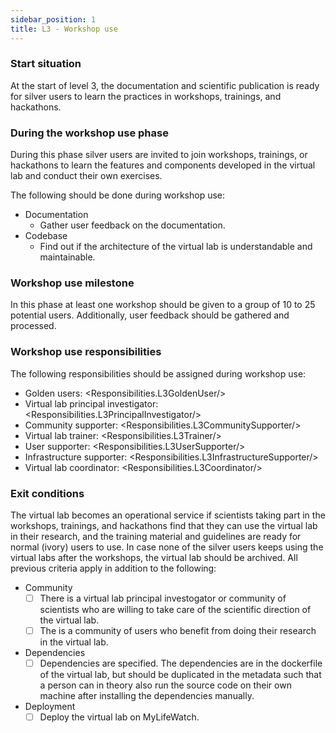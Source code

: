 ```yaml
---
sidebar_position: 1
title: L3 - Workshop use
---
```


### Start situation
At the start of level 3, the documentation and scientific publication is ready for silver users to learn the practices in workshops, trainings, and hackathons.

### During the workshop use phase
During this phase silver users are invited to join workshops, trainings, or hackathons to learn the features and
 components developed in the virtual lab and conduct their own exercises.

The following should be done during workshop use:

* Documentation
  * Gather user feedback on the documentation.
* Codebase
  * Find out if the architecture of the virtual lab is understandable and maintainable.

### Workshop use milestone
In this phase at least one workshop should be given to a group of 10 to 25 potential users.
Additionally, user feedback should be gathered and processed.

### Workshop use responsibilities
The following responsibilities should be assigned during workshop use:

* Golden users: <Responsibilities.L3GoldenUser/>
* Virtual lab principal investigator: <Responsibilities.L3PrincipalInvestigator/>
* Community supporter: <Responsibilities.L3CommunitySupporter/>
* Virtual lab trainer: <Responsibilities.L3Trainer/>
* User supporter: <Responsibilities.L3UserSupporter/>
* Infrastructure supporter: <Responsibilities.L3InfrastructureSupporter/>
* Virtual lab coordinator: <Responsibilities.L3Coordinator/>

### Exit conditions
The virtual lab becomes an operational service if scientists taking part in the workshops, trainings, and hackathons
 find that they can use the virtual lab in their research, and the training material and guidelines are ready for normal (ivory) users to use.
In case none of the silver users keeps using the virtual labs after the workshops, the virtual lab should be archived.
All previous criteria apply in addition to the following:

* Community
  * [ ] There is a virtual lab principal investogator or community of scientists who are willing to take care of the scientific
  direction of the virtual lab.
  * [ ] The is a community of users who benefit from doing their research in the virtual lab.
* Dependencies
  * [ ] Dependencies are specified. The dependencies are in the dockerfile of the virtual lab,
but should be duplicated in the metadata such that a person can in theory also run the source code on their own machine after installing the dependencies manually.
* Deployment
  * [ ] Deploy the virtual lab on MyLifeWatch.